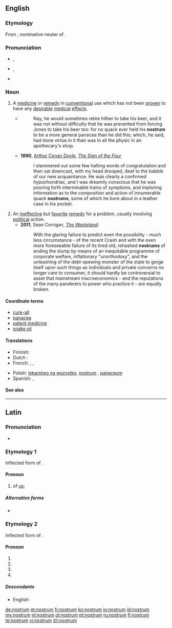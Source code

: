 ==English==
{{was wotd|2010|June|9}}

===Etymology===
From {{etyl|la}} {{term|nostrum||ours|lang=la}}, nominative neuter of {{term|noster||our, ours|lang=la}}.

===Pronunciation===
* {{a|UK}} {{IPA|/ˈnɒs.trəm/}}, {{X-SAMPA|/"nQs.tr@m/}}
* {{a|US}} {{IPA|/ˈnɑ.strəm/}}, {{X-SAMPA|/"nA.str@m/}}
* {{audio|en-us-nostrum.ogg|Audio (US)}}

===Noun===
{{en-noun|pl2=nostra}}

# A [[medicine]] or [[remedy]] in [[conventional]] use which has not been [[proven]] to have any [[desirable]] [[medical]] [[effect]]s.
#* {{RQ:Fielding Tom Jones|V|ii}}
#*: Nay, he would sometimes retire hither to take his beer, and it was not without difficulty that he was prevented from forcing Jones to take his beer too: for no quack ever held his '''nostrum''' to be a more general panacea than he did this; which, he said, had more virtue in it than was in all the physic in an apothecary's shop.
#* '''1890''', [[w:Arthur Conan Doyle|Arthur Conan Doyle]], ''[[w:The Sign of the Four|The Sign of the Four]]''
#*: I stammered out some few halting words of congratulation and then sat downcast, with my head drooped, deaf to the babble of our new acquaintance. He was clearly a confirmed hypochondriac, and I was dreamily conscious that he was pouring forth interminable trains of symptoms, and imploring information as to the composition and action of innumerable quack '''nostrums''', some of which he bore about in a leather case in his pocket.
# An [[ineffective]] but [[favorite]] [[remedy]] for a problem, usually involving [[political]] action.
#* '''2011''', Sean Corrigan, ''[http://www.zerohedge.com/news/wasteland-how-central-planning-broke-all-markets-and-what-we-can-do-fix-them The Wasteland]'':
#*: With the glaring failure to predict even the possibility - much less circumstance - of the recent Crash and with the even more foreseeable failure of its tired old, rehashed '''nostrums''' of ending the slump by means of an inequitable programme of corporate welfare, inflationary "unorthodoxy", and the unleashing of the debt-spewing monster of the state to gorge itself upon such things as individuals and private concerns no longer care to consumer, it should hardly be controversial to asset that mainstream macroeconomics - and the reputations of the many panderers to power who practice it - are equally broken.

====Coordinate terms====
* [[cure-all]]
* [[panacea]]
* [[patent medicine]]
* [[snake oil]]

====Translations====
{{trans-top|medicine or remedy which has not been proven to have any desirable medical effects}}
* Finnish: {{t-|fi|patenttilääke}}
* Dutch :{{t-|nl|paardenremedie}}
* French: {{t|fr|poudre de perlimpimpin}}  , {{t|fr|remède de bonne femme}} , {{t|fr|orviétan}}
{{trans-mid}}
* Polish: [[lekarstwo na wszystko]], [[nostrum]] {{m}}, [[panaceum]] {{n}}
* Spanish: {{t|es|remedio milagroso}} , {{t|es|droga de charlatán}}
{{trans-bottom}}

====See also====
{{projectlinks|pedia}}

----

==Latin==

===Pronunciation===
* {{a|Classical}} {{IPA|/ˈnos.trum/|lang=la}}

===Etymology 1===
Inflected form of {{term|nos|nōs|we|lang=la}}.

====Pronoun====
{{head|la|pronoun form}}

# of [[us]]; {{inflection of|nos|nōs|partitive|gen|lang=la}}

=====Alternative forms=====
* {{l|la|nostri|nostrī}} {{qualifier|objective genitive}}

===Etymology 2===
Inflected form of {{term|noster||our, ours|lang=la}}.

====Pronoun====
{{head|la|pronoun form}}

# {{inflection of|noster|noster|nom|n|s|lang=la}}
# {{inflection of|noster|noster|acc|m|s|lang=la}}
# {{inflection of|noster|noster|acc|n|s|lang=la}}
# {{inflection of|noster|noster|voc|n|s|lang=la}}

=====Descendants=====
* English: {{l|en|nostrum}}

[[de:nostrum]]
[[et:nostrum]]
[[fr:nostrum]]
[[ko:nostrum]]
[[io:nostrum]]
[[id:nostrum]]
[[my:nostrum]]
[[nl:nostrum]]
[[pl:nostrum]]
[[pt:nostrum]]
[[ru:nostrum]]
[[fi:nostrum]]
[[te:nostrum]]
[[vi:nostrum]]
[[zh:nostrum]]